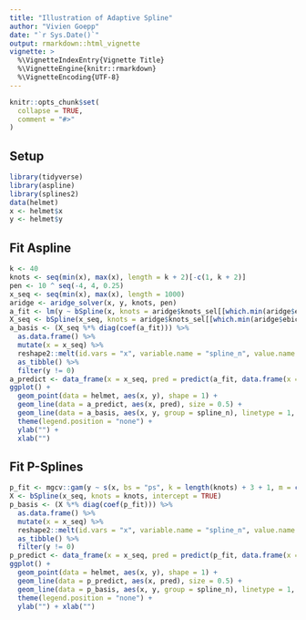 ```yaml
---
title: "Illustration of Adaptive Spline"
author: "Vivien Goepp"
date: "`r Sys.Date()`"
output: rmarkdown::html_vignette
vignette: >
  %\VignetteIndexEntry{Vignette Title}
  %\VignetteEngine{knitr::rmarkdown}
  %\VignetteEncoding{UTF-8}
---
```


```r
knitr::opts_chunk$set(
  collapse = TRUE,
  comment = "#>"
)
```

## Setup
```r
library(tidyverse)
library(aspline)
library(splines2)
data(helmet)
x <- helmet$x
y <- helmet$y
```

## Fit Aspline
```r
k <- 40
knots <- seq(min(x), max(x), length = k + 2)[-c(1, k + 2)]
pen <- 10 ^ seq(-4, 4, 0.25)
x_seq <- seq(min(x), max(x), length = 1000)
aridge <- aridge_solver(x, y, knots, pen)
a_fit <- lm(y ~ bSpline(x, knots = aridge$knots_sel[[which.min(aridge$ebic)]]))
X_seq <- bSpline(x_seq, knots = aridge$knots_sel[[which.min(aridge$ebic)]], intercept = TRUE)
a_basis <- (X_seq %*% diag(coef(a_fit))) %>%
  as.data.frame() %>%
  mutate(x = x_seq) %>%
  reshape2::melt(id.vars = "x", variable.name = "spline_n", value.name = "y") %>%
  as_tibble() %>%
  filter(y != 0)
a_predict <- data_frame(x = x_seq, pred = predict(a_fit, data.frame(x = x_seq)))
ggplot() +
  geom_point(data = helmet, aes(x, y), shape = 1) +
  geom_line(data = a_predict, aes(x, pred), size = 0.5) +
  geom_line(data = a_basis, aes(x, y, group = spline_n), linetype = 1, size = 0.1) +
  theme(legend.position = "none") +
  ylab("") +
  xlab("")
```

## Fit P-Splines
```r
p_fit <- mgcv::gam(y ~ s(x, bs = "ps", k = length(knots) + 3 + 1, m = c(3, 2)))
X <- bSpline(x_seq, knots = knots, intercept = TRUE)
p_basis <- (X %*% diag(coef(p_fit))) %>%
  as.data.frame() %>%
  mutate(x = x_seq) %>%
  reshape2::melt(id.vars = "x", variable.name = "spline_n", value.name = "y") %>%
  as_tibble() %>%
  filter(y != 0)
p_predict <- data_frame(x = x_seq, pred = predict(p_fit, data.frame(x = x_seq)))
ggplot() +
  geom_point(data = helmet, aes(x, y), shape = 1) +
  geom_line(data = p_predict, aes(x, pred), size = 0.5) +
  geom_line(data = p_basis, aes(x, y, group = spline_n), linetype = 1, size = 0.1) +
  theme(legend.position = "none") +
  ylab("") + xlab("")
```

